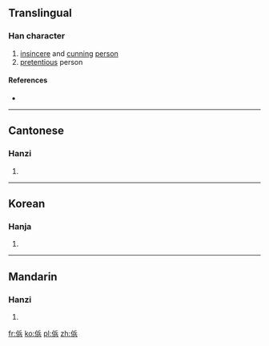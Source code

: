 ==Translingual==

===Han character===
{{Han char|rn=9|rad=人|as=07|sn=9|four=|canj=人人一金 (OOMC)|ids=⿰[[亻]][[兵]]}}

# [[insincere]] and [[cunning]] [[person]]
# [[pretentious]] person

====References====
* {{Han ref|kx=0105.220|hdz=10163.020|uh=345F|ud=13407}}

----

==Cantonese==

===Hanzi===
{{yue-hanzi|jyut=|y=mang1}}

# {{defn|lang=yue|sort=人07}}
----

==Korean==

===Hanja===
{{ko-hanja|hangeul=팽|rv=paeng|mr=p'aeng|y=phayng|eumhun=거짓말하다|ehrv=geojinmalhada|ehmr=kŏjinmarhada|ehy=kecismalhata}}

# {{defn|lang=ko|sort=人07}}

----

==Mandarin==

===Hanzi===
{{cmn-hanzi|pin=[[běng]] ([[beng3]]), [[bó]] ([[bo2]]), [[pěng]] ([[peng3]])|wg=peng<sup>3</sup>, po<sup>2</sup>, p'eng<sup>3</sup>}}

# {{defn|lang=cmn|sort=人07}}

[[fr:㑟]]
[[ko:㑟]]
[[pl:㑟]]
[[zh:㑟]]